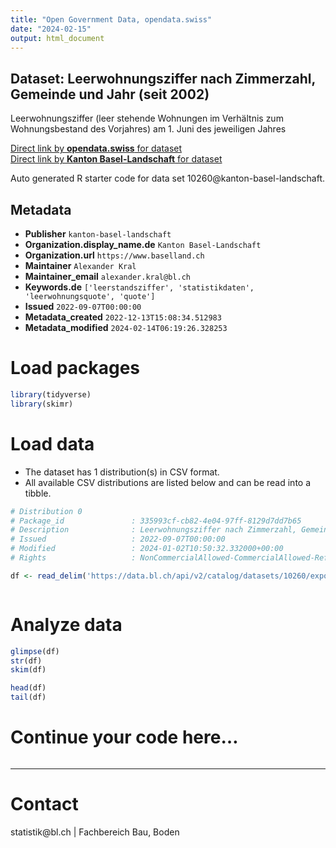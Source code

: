 ```yaml
---
title: "Open Government Data, opendata.swiss"
date: "2024-02-15"
output: html_document
---
```


## Dataset: Leerwohnungsziffer nach Zimmerzahl, Gemeinde und Jahr (seit 2002)

Leerwohnungsziffer (leer stehende Wohnungen im Verhältnis zum Wohnungsbestand des Vorjahres) am 1. Juni des jeweiligen Jahres

[Direct link by **opendata.swiss** for dataset](https://opendata.swiss/de/dataset/leerwohnungsziffer-nach-zimmerzahl-gemeinde-und-jahr-ab-2002)<br>
[Direct link by **Kanton Basel-Landschaft** for dataset](https://data.bl.ch/explore/dataset/10260/)

Auto generated R starter code for data set 10260@kanton-basel-landschaft.

## Metadata

- **Publisher** `kanton-basel-landschaft`
- **Organization.display_name.de** `Kanton Basel-Landschaft`
- **Organization.url** `https://www.baselland.ch`
- **Maintainer** `Alexander Kral`
- **Maintainer_email** `alexander.kral@bl.ch`
- **Keywords.de** `['leerstandsziffer', 'statistikdaten', 'leerwohnungsquote', 'quote']`
- **Issued** `2022-09-07T00:00:00`
- **Metadata_created** `2022-12-13T15:08:34.512983`
- **Metadata_modified** `2024-02-14T06:19:26.328253`


# Load packages

```r

library(tidyverse)
library(skimr)

```

# Load data

-   The dataset has 1 distribution(s) in CSV format.
-   All available CSV distributions are listed below and can be read into a tibble.

```r

# Distribution 0
# Package_id               : 335993cf-cb82-4e04-97ff-8129d7dd7b65
# Description              : Leerwohnungsziffer nach Zimmerzahl, Gemeinde und Jahr (seit 2002) (csv)
# Issued                   : 2022-09-07T00:00:00
# Modified                 : 2024-01-02T10:50:32.332000+00:00
# Rights                   : NonCommercialAllowed-CommercialAllowed-ReferenceRequired

df <- read_delim('https://data.bl.ch/api/v2/catalog/datasets/10260/exports/csv')



```

# Analyze data

```r

glimpse(df)
str(df)
skim(df)

head(df)
tail(df)

```

# Continue your code here...

```r

```

------------------------------------------------------------------------

# Contact

statistik@bl.ch | Fachbereich Bau, Boden
